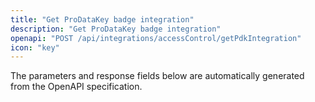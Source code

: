 ```yaml
---
title: "Get ProDataKey badge integration"
description: "Get ProDataKey badge integration"
openapi: "POST /api/integrations/accessControl/getPdkIntegration"
icon: "key"
---
```


<Note>
The parameters and response fields below are automatically generated from the OpenAPI specification.
</Note>
